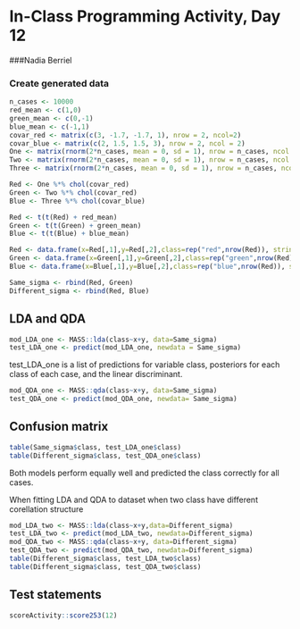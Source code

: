 # In-Class Programming Activity, Day 12

###Nadia Berriel

### Create generated data
```r
n_cases <- 10000
red_mean <- c(1,0)
green_mean <- c(0,-1)
blue_mean <- c(-1,1)
covar_red <- matrix(c(3, -1.7, -1.7, 1), nrow = 2, ncol=2)
covar_blue <- matrix(c(2, 1.5, 1.5, 3), nrow = 2, ncol = 2)
One <- matrix(rnorm(2*n_cases, mean = 0, sd = 1), nrow = n_cases, ncol = 2)
Two <- matrix(rnorm(2*n_cases, mean = 0, sd = 1), nrow = n_cases, ncol = 2)
Three <- matrix(rnorm(2*n_cases, mean = 0, sd = 1), nrow = n_cases, ncol = 2)
```

```r
Red <- One %*% chol(covar_red)
Green <- Two %*% chol(covar_red)
Blue <- Three %*% chol(covar_blue)
```

```r
Red <- t(t(Red) + red_mean)
Green <- t(t(Green) + green_mean)
Blue <- t(t(Blue) + blue_mean)
```

```r
Red <- data.frame(x=Red[,1],y=Red[,2],class=rep("red",nrow(Red)), stringsAsFactors = F)
Green <- data.frame(x=Green[,1],y=Green[,2],class=rep("green",nrow(Red)), stringsAsFactors = F)
Blue <- data.frame(x=Blue[,1],y=Blue[,2],class=rep("blue",nrow(Red)), stringsAsFactors = F)
```

```r
Same_sigma <- rbind(Red, Green)
Different_sigma <- rbind(Red, Blue)
```

## LDA and QDA

```r
mod_LDA_one <- MASS::lda(class~x+y, data=Same_sigma)
test_LDA_one <- predict(mod_LDA_one, newdata = Same_sigma)
```

test_LDA_one is a list of predictions for variable class, posteriors for each class of each case, and the linear discriminant.


```r
mod_QDA_one <- MASS::qda(class~x+y, data=Same_sigma)
test_QDA_one <- predict(mod_QDA_one, newdata= Same_sigma)
```

## Confusion matrix

```r
table(Same_sigma$class, test_LDA_one$class)
table(Different_sigma$class, test_QDA_one$class)
```

Both models perform equally well and predicted the class correctly for all cases.

When fitting LDA and QDA to dataset when two class have different corellation structure
```r
mod_LDA_two <- MASS::lda(class~x+y,data=Different_sigma)
test_LDA_two <- predict(mod_LDA_two, newdata=Different_sigma)
mod_QDA_two <- MASS::qda(class~x+y, data=Different_sigma)
test_QDA_two <- predict(mod_QDA_two, newdata=Different_sigma)
table(Different_sigma$class, test_LDA_two$class)
table(Different_sigma$class, test_QDA_two$class)
```

## Test statements

```r
scoreActivity::score253(12)
```